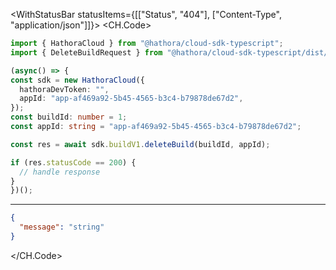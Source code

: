 

<WithStatusBar statusItems={[["Status", "404"], ["Content-Type", "application/json"]]}>
  <CH.Code>
  ```typescript DeleteBuild.ts
  import { HathoraCloud } from "@hathora/cloud-sdk-typescript";
import { DeleteBuildRequest } from "@hathora/cloud-sdk-typescript/dist/models/operations";

(async() => {
  const sdk = new HathoraCloud({
    hathoraDevToken: "",
    appId: "app-af469a92-5b45-4565-b3c4-b79878de67d2",
  });
const buildId: number = 1;
const appId: string = "app-af469a92-5b45-4565-b3c4-b79878de67d2";

  const res = await sdk.buildV1.deleteBuild(buildId, appId);

  if (res.statusCode == 200) {
    // handle response
  }
})();
  ```
  ---

  ```json Example Response
  {
    "message": "string"
  }
  ```
  </CH.Code>
</WithStatusBar>
